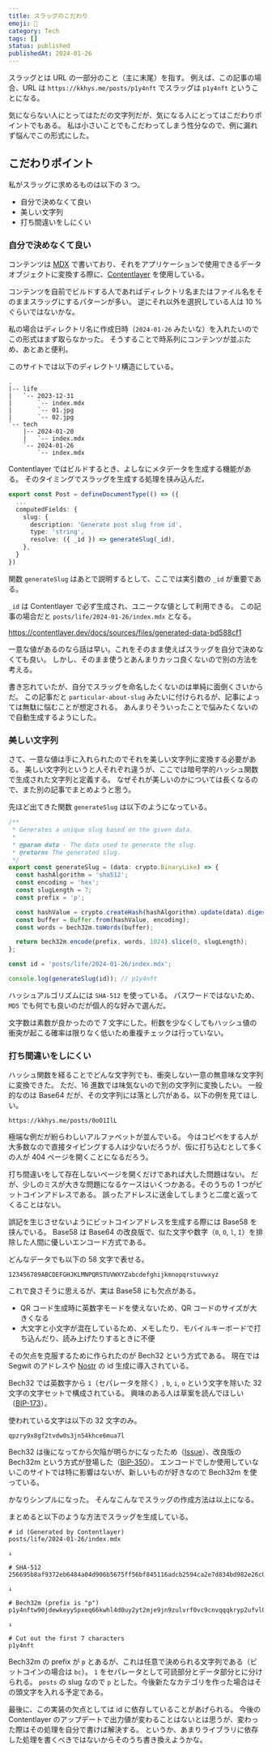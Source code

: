 ```yaml
---
title: スラッグのこだわり
emoji: 🔗
category: Tech
tags: []
status: published
publishedAt: 2024-01-26
---
```


スラッグとは URL の一部分のこと（主に末尾）を指す。
例えば、この記事の場合、URL は `https://kkhys.me/posts/p1y4nft` でスラッグは `p1y4nft` ということになる。

気にならない人にとってはただの文字列だが、気になる人にとってはこだわりポイントでもある。
私は小さいことでもこだわってしまう性分なので、例に漏れず悩んでこの形式にした。

## こだわりポイント

私がスラッグに求めるものは以下の 3 つ。

- 自分で決めなくて良い
- 美しい文字列
- 打ち間違いをしにくい

### 自分で決めなくて良い

コンテンツは [MDX](https://mdxjs.com) で書いており、それをアプリケーションで使用できるデータオブジェクトに変換する際に、[Contentlayer](https://contentlayer.dev) を使用している。

コンテンツを自前でビルドする人であればディレクトリ名またはファイル名をそのままスラッグにするパターンが多い。
逆にそれ以外を選択している人は 10 % ぐらいではないかな。

私の場合はディレクトリ名に作成日時（`2024-01-26` みたいな）を入れたいのでこの形式はまず取らなかった。
そうすることで時系列にコンテンツが並ぶため、あとあと便利。

このサイトでは以下のディレクトリ構造にしている。

```text
.
|-- life
|   `-- 2023-12-31
|       `-- index.mdx
|       `-- 01.jpg
|       `-- 02.jpg
`-- tech
    |-- 2024-01-20
    |   `-- index.mdx
    `-- 2024-01-26
        `-- index.mdx
```

Contentlayer ではビルドするとき、よしなにメタデータを生成する機能がある。
そのタイミングでスラッグを生成する処理を挟み込んだ。

```typescript title="lib/contentlayer/definitions/Post.ts"
export const Post = defineDocumentType(() => ({
  ...
  computedFields: {
    slug: {
      description: 'Generate post slug from id',
      type: 'string',
      resolve: ({ _id }) => generateSlug(_id),
    },
  }
})
```

関数 `generateSlug` はあとで説明するとして、ここでは実引数の `_id` が重要である。

`_id` は Contentlayer で必ず生成され、ユニークな値として利用できる。
この記事の場合だと `posts/life/2024-01-26/index.mdx` となる。

https://contentlayer.dev/docs/sources/files/generated-data-bd588cf1

一意な値があるのなら話は早い。これをそのまま使えばスラッグを自分で決めなくても良い。
しかし、そのまま使うとあんまりカッコ良くないので別の方法を考える。

書き忘れていたが、自分でスラッグを命名したくないのは単純に面倒くさいからだ。
この記事だと `particular-about-slug` みたいに付けられるが、記事によっては無駄に悩むことが想定される。
あんまりそういったことで悩みたくないので自動生成するようにした。

### 美しい文字列

さて、一意な値は手に入れられたのでそれを美しい文字列に変換する必要がある。
美しい文字列というと人それぞれ違うが、ここでは暗号学的ハッシュ関数で生成された文字列と定義する。
なぜそれが美しいのかについては長くなるので、また別の記事でまとめようと思う。

先ほど出てきた関数 `generateSlug` は以下のようになっている。

```typescript title="lib/contentlayer/utils.ts"
/**
 * Generates a unique slug based on the given data.
 *
 * @param data - The data used to generate the slug.
 * @returns The generated slug.
 */
export const generateSlug = (data: crypto.BinaryLike) => {
  const hashAlgorithm = 'sha512';
  const encoding = 'hex';
  const slugLength = 7;
  const prefix = 'p';

  const hashValue = crypto.createHash(hashAlgorithm).update(data).digest(encoding);
  const buffer = Buffer.from(hashValue, encoding);
  const words = bech32m.toWords(buffer);

  return bech32m.encode(prefix, words, 1024).slice(0, slugLength);
};

const id = 'posts/life/2024-01-26/index.mdx';

console.log(generateSlug(id)); // p1y4nft
```

ハッシュアルゴリズムには `SHA-512` を使っている。
パスワードではないため、`MD5` でも何でも良いのだが個人的な好みで選んだ。

文字数は素数が良かったので 7 文字にした。桁数を少なくしてもハッシュ値の衝突が起こる確率は限りなく低いため重複チェックは行っていない。

### 打ち間違いをしにくい

ハッシュ関数を経ることでどんな文字列でも、衝突しない一意の無意味な文字列に変換できた。
ただ、16 進数では味気ないので別の文字列に変換したい。
一般的なのは Base64 だが、その文字列には落とし穴がある。以下の例を見てほしい。

```text
https://kkhys.me/posts/0oO1IlL
```

極端な例だが紛らわしいアルファベットが並んでいる。
今はコピペをする人が大多数なので直接タイピングする人は少ないだろうが、仮に打ち込むとして多くの人が 404 ページを開くことになるだろう。

打ち間違いをして存在しないページを開くだけであれば大した問題はない。
だが、少しのミスが大きな問題になるケースはいくつかある。そのうちの 1 つがビットコインアドレスである。
誤ったアドレスに送金してしまうと二度と返ってくることはない。

誤記を生じさせないようにビットコインアドレスを生成する際には Base58 を挟んでいる。
Base58 は Base64 の改良版で、似た文字や数字（`0`, `O`, `l`, `I`）を排除した人間に優しいエンコード方式である。

どんなデータでも以下の 58 文字で表せる。

```text
123456789ABCDEFGHJKLMNPQRSTUVWXYZabcdefghijkmnopqrstuvwxyz
```

これで良さそうに思えるが、実は Base58 にも欠点がある。

- QR コード生成時に英数字モードを使えないため、QR コードのサイズが大きくなる
- 大文字と小文字が混在しているため、メモしたり、モバイルキーボードで打ち込んだり、読み上げたりするときに不便

その欠点を克服するために作られたのが Bech32 という方式である。
現在では Segwit のアドレスや [Nostr](https://github.com/nostr-protocol) の id 生成に導入されている。

Bech32 では英数字から `1`（セパレータを除く）, `b`, `i`, `o` という文字を除いた 32 文字の文字セットで構成されている。
興味のある人は草案を読んでほしい（[BIP-173](https://github.com/bitcoin/bips/blob/master/bip-0173.mediawiki)）。

使われている文字は以下の 32 文字のみ。

```text
qpzry9x8gf2tvdw0s3jn54khce6mua7l
```

Bech32 は後になってから欠陥が明らかになったため（[Issue](https://github.com/sipa/bech32/issues/51)）、改良版の Bech32m という方式が登場した（[BIP-350](https://github.com/bitcoin/bips/blob/master/bip-0350.mediawiki)）。
エンコードでしか使用していないこのサイトでは特に影響はないが、新しいものが好きなので Bech32m を使っている。

かなりシンプルになった。
そんなこんなでスラッグの作成方法は以上になる。

まとめると以下のような方法でスラッグを生成している。

```text
# id (Generated by Contentlayer)
posts/life/2024-01-26/index.mdx

↓

# SHA-512
256695b8af9372eb6484a04d906b5675ff56bf845116adcb2594ca2e7d834bd982e26c000161902ae259f7b509e12458843b1abaee8dae2061f8b6723d4ae301

↓

# Bech32m (prefix is "p")
p1y4nftw90jdewkeyy5pxeq66kwhl4d0uy2yt2mje9jn9zulvrf0vc9cnvqqqkryp2ufvl0dgfuyj93ppmr2awardwypsl3dnj849wxqgr38kz4

↓

# Cut out the first 7 characters
p1y4nft
```

Bech32m の prefix が `p` とあるが、これは任意で決められる文字列である（ビットコインの場合は `bc`）。
`1` をセパレータとして可読部分とデータ部分とに分けられる。
`posts` の slug なので `p` とした。今後新たなカテゴリを作った場合はその頭文字を入れる予定である。

最後に、この実装の欠点としては id に依存していることがあげられる。
今後の Contentlayer のアップデートで出力値が変わることはないとは思うが、変わった際はその処理を自分で書けば解決する。
というか、あまりライブラリに依存した処理を書くべきではないからそのうち書き換えようかな。
